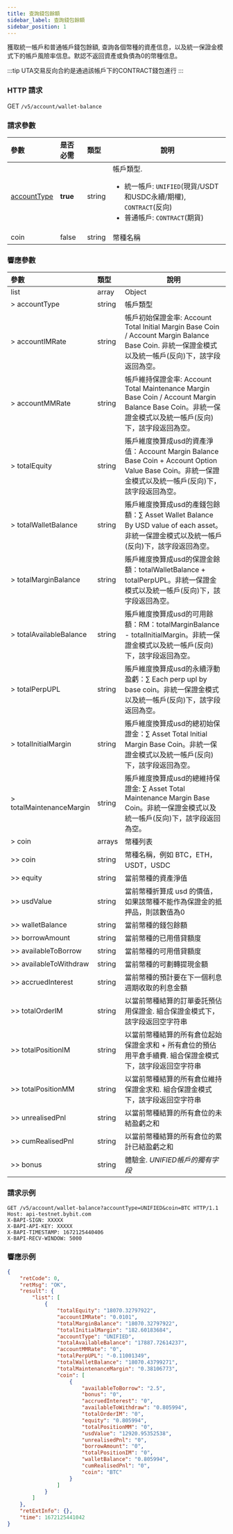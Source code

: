 ```yaml
---
title: 查詢錢包餘額
sidebar_label: 查詢錢包餘額
sidebar_position: 1
---
```

獲取統一帳戶和普通帳戶錢包餘額, 查詢各個幣種的資產信息，以及統一保證金模式下的帳戶風險率信息。默認不返回資產或負債為0的幣種信息。

:::tip
UTA交易反向合約是通過該帳戶下的CONTRACT錢包進行
:::

### HTTP 請求
GET `/v5/account/wallet-balance`

### 請求參數
| 參數 | 是否必需 | 類型 | 說明|
|:----- |:-------|:-----|------ |
|[accountType](../enum#accounttype) |**true** |string |帳戶類型. <ul><li>統一帳戶: `UNIFIED`(現貨/USDT和USDC永續/期權), `CONTRACT`(反向)</li><li>普通帳戶: `CONTRACT`(期貨)</li></ul>|
|coin |false |string |幣種名稱|

### 響應參數
| 參數 | 類型 | 說明|
|:----- |:-----|----- |
|list |array |Object |
|> accountType |string |帳戶類型 |
|> accountIMRate |string |帳戶初始保證金率: Account Total Initial Margin Base Coin / Account Margin Balance Base Coin. 非統一保證金模式以及統一帳戶(反向)下，該字段返回為空。|
|> accountMMRate |string |帳戶維持保證金率: Account Total Maintenance Margin Base Coin / Account Margin Balance Base Coin。非統一保證金模式以及統一帳戶(反向)下，該字段返回為空。|
|> totalEquity |string |賬戶維度換算成usd的資產淨值：Account Margin Balance Base Coin + Account Option Value Base Coin。非統一保證金模式以及統一帳戶(反向)下，該字段返回為空。|
|> totalWalletBalance |string |賬戶維度換算成usd的產錢包餘額：∑ Asset Wallet Balance By USD value of each asset。非統一保證金模式以及統一帳戶(反向)下，該字段返回為空。|
|> totalMarginBalance |string |賬戶維度換算成usd的保證金餘額：totalWalletBalance + totalPerpUPL。非統一保證金模式以及統一帳戶(反向)下，該字段返回為空。|
|> totalAvailableBalance |string |賬戶維度換算成usd的可用餘額：RM：totalMarginBalance - totalInitialMargin。非統一保證金模式以及統一帳戶(反向)下，該字段返回為空。|
|> totalPerpUPL |string |賬戶維度換算成usd的永續浮動盈虧：∑ Each perp upl by base coin。非統一保證金模式以及統一帳戶(反向)下，該字段返回為空。|
|> totalInitialMargin |string |賬戶維度換算成usd的總初始保證金：∑ Asset Total Initial Margin Base Coin。非統一保證金模式以及統一帳戶(反向)下，該字段返回為空。|
|> totalMaintenanceMargin |string |賬戶維度換算成usd的總維持保證金: ∑ Asset Total Maintenance Margin Base Coin。非統一保證金模式以及統一帳戶(反向)下，該字段返回為空。|
|> coin |arrays |幣種列表|
|>> coin |string |幣種名稱，例如 BTC，ETH，USDT，USDC|
|>> equity |string |當前幣種的資產淨值|
|>> usdValue |string |當前幣種折算成 usd 的價值，如果該幣種不能作為保證金的抵押品，則該數值為0|
|>> walletBalance |string |當前幣種的錢包餘額|
|>> borrowAmount |string |當前幣種的已用借貸額度 |
|>> availableToBorrow |string |當前幣種的可用借貸額度 |
|>> availableToWithdraw |string |當前幣種的可劃轉提現金額 |
|>> accruedInterest	|string	|當前幣種的預計要在下一個利息週期收取的利息金額|
|>> totalOrderIM |string |以當前幣種結算的訂單委託預佔用保證金. 組合保證金模式下，該字段返回空字符串|
|>> totalPositionIM	|string	|以當前幣種結算的所有倉位起始保證金求和 + 所有倉位的預佔用平倉手續費. 組合保證金模式下，該字段返回空字符串|
|>> totalPositionMM	|string |以當前幣種結算的所有倉位維持保證金求和. 組合保證金模式下，該字段返回空字符串|
|>> unrealisedPnl |string |以當前幣種結算的所有倉位的未結盈虧之和|
|>> cumRealisedPnl |string |以當前幣種結算的所有倉位的累計已結盈虧之和|
|>> bonus |string |體驗金. _UNIFIED帳戶的獨有字段_ |

### 請求示例

```http
GET /v5/account/wallet-balance?accountType=UNIFIED&coin=BTC HTTP/1.1
Host: api-testnet.bybit.com
X-BAPI-SIGN: XXXXX
X-BAPI-API-KEY: XXXXX
X-BAPI-TIMESTAMP: 1672125440406
X-BAPI-RECV-WINDOW: 5000
```

### 響應示例

```json
{
    "retCode": 0,
    "retMsg": "OK",
    "result": {
        "list": [
            {
                "totalEquity": "18070.32797922",
                "accountIMRate": "0.0101",
                "totalMarginBalance": "18070.32797922",
                "totalInitialMargin": "182.60183684",
                "accountType": "UNIFIED",
                "totalAvailableBalance": "17887.72614237",
                "accountMMRate": "0",
                "totalPerpUPL": "-0.11001349",
                "totalWalletBalance": "18070.43799271",
                "totalMaintenanceMargin": "0.38106773",
                "coin": [
                    {
                        "availableToBorrow": "2.5",
                        "bonus": "0",
                        "accruedInterest": "0",
                        "availableToWithdraw": "0.805994",
                        "totalOrderIM": "0",
                        "equity": "0.805994",
                        "totalPositionMM": "0",
                        "usdValue": "12920.95352538",
                        "unrealisedPnl": "0",
                        "borrowAmount": "0",
                        "totalPositionIM": "0",
                        "walletBalance": "0.805994",
                        "cumRealisedPnl": "0",
                        "coin": "BTC"
                    }
                ]
            }
        ]
    },
    "retExtInfo": {},
    "time": 1672125441042
}
```